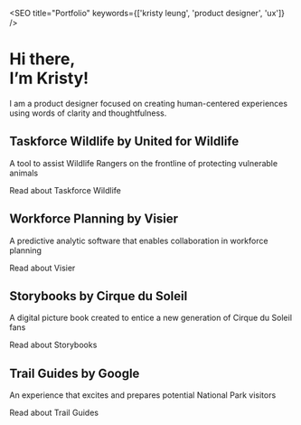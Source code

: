

<SEO title="Portfolio" keywords={['kristy leung', 'product designer', 'ux']} />

# Hi there, <br/>I’m Kristy!
I am a product designer focused on creating human-centered experiences using words of clarity and thoughtfulness.

## Taskforce Wildlife by United for Wildlife
A tool to assist Wildlife Rangers on the frontline of protecting vulnerable animals
<Link to="/united-for-wildlife/">Read about Taskforce Wildlife</Link>

## Workforce Planning by Visier
A predictive analytic software that enables collaboration in workforce planning
<Link to="/visier/">Read about Visier</Link>

## Storybooks by Cirque du Soleil
A digital picture book created to entice a new generation of Cirque du Soleil fans
<Link to="/google/">Read about Storybooks</Link>

## Trail Guides by Google
An experience that excites and prepares potential National Park visitors
<Link to="/google/">Read about Trail Guides</Link>